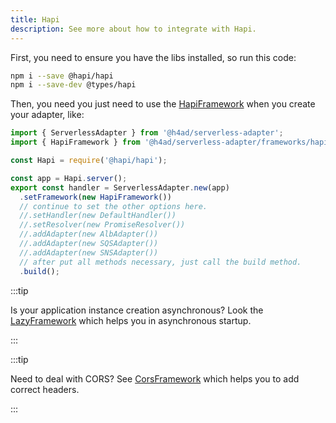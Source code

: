 ---
title: Hapi
description: See more about how to integrate with Hapi.
---

First, you need to ensure you have the libs installed, so run this code:

```bash
npm i --save @hapi/hapi
npm i --save-dev @types/hapi
```

Then, you need you just need to use the [HapiFramework](../../api/Frameworks/HapiFramework) when you create your adapter, like:

```ts title="index.ts"
import { ServerlessAdapter } from '@h4ad/serverless-adapter';
import { HapiFramework } from '@h4ad/serverless-adapter/frameworks/hapi';

const Hapi = require('@hapi/hapi');

const app = Hapi.server();
export const handler = ServerlessAdapter.new(app)
  .setFramework(new HapiFramework())
  // continue to set the other options here.
  //.setHandler(new DefaultHandler())
  //.setResolver(new PromiseResolver())
  //.addAdapter(new AlbAdapter())
  //.addAdapter(new SQSAdapter())
  //.addAdapter(new SNSAdapter())
  // after put all methods necessary, just call the build method.
  .build();
```

:::tip

Is your application instance creation asynchronous? Look the [LazyFramework](./helpers/lazy) which helps you in asynchronous startup.

:::

:::tip

Need to deal with CORS? See [CorsFramework](./helpers/cors) which helps you to add correct headers.

:::
